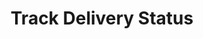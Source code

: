 ---
title: "Track Delivery Status"
api: "POST /booking_inbound/{{link_code}}/track"
description: "Assign a new delivery in the system"
---